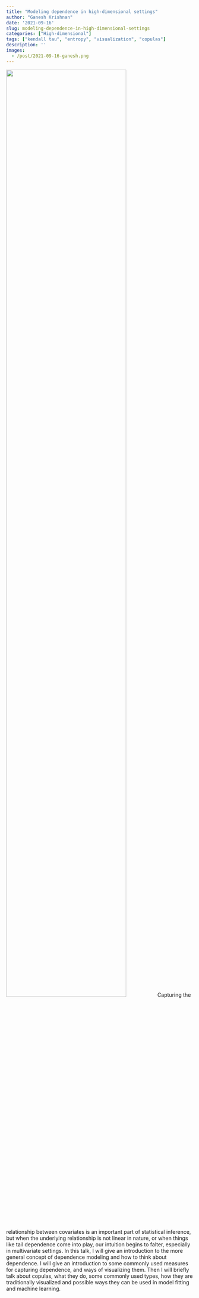 ```yaml
---
title: "Modeling dependence in high-dimensional settings"
author: "Ganesh Krishnan"
date: '2021-09-16'
slug: modeling-dependence-in-high-dimensional-settings
categories: ["High-dimensional"]
tags: ["kendall tau", "entropy", "visualization", "copulas"]
description: ''
images:
  - /post/2021-09-16-ganesh.png
---
```


![](/post/2021-09-16-ganesh.png){width=80%}
Capturing the relationship between covariates is an important part of statistical inference, but when the underlying relationship is not linear in nature, or when things like tail dependence come into play, our intuition begins to falter, especially in multivariate settings. In this talk, I will give an introduction to the more general concept of dependence modeling and how to think about dependence. I will give an introduction to some commonly used measures for capturing dependence, and ways of visualizing them. Then I will briefly talk about copulas, what they do, some commonly used types, how they are traditionally visualized and possible ways they can be used in model fitting and machine learning.  

